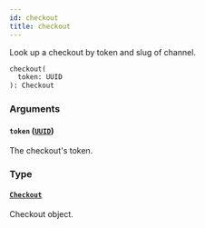 ```yaml
---
id: checkout
title: checkout
---
```


Look up a checkout by token and slug of channel.

```graphql
checkout(
  token: UUID
): Checkout

```

### Arguments

#### `token` ([`UUID`](/developer/api-reference/scalars/uuid))

The checkout's token.

### Type

#### [`Checkout`](/developer/api-reference/objects/checkout)

Checkout object.
